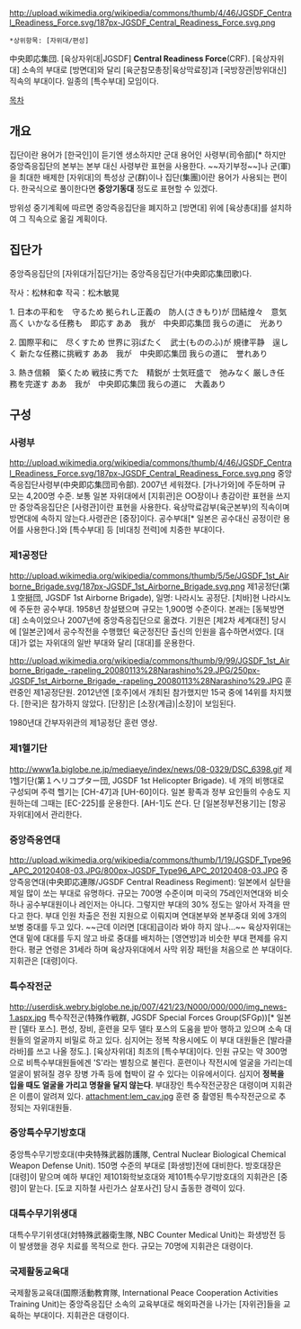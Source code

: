 http://upload.wikimedia.org/wikipedia/commons/thumb/4/46/JGSDF_Central_Readiness_Force.svg/187px-JGSDF_Central_Readiness_Force.svg.png

 *상위항목: [자위대/편성]

中央即応集団. [육상자위대|JGSDF] '''Central Readiness Force'''(CRF). [육상자위대] 소속의 부대로 [방면대]와 달리 [육군참모총장|육상막료장]과 [국방장관|방위대신] 직속의 부대이다. 일종의 [특수부대] 모임이다.

[[목차]]
== 개요 ==
집단이란 용어가 [한국인]이 듣기엔 생소하지만 군대 용어인 사령부(司令部)[* 하지만 중앙즉응집단의 본부는 본부 대신 사령부란 표현을 사용한다. ~~자기부정~~]나 군(軍)을 최대한 배제한 [자위대]의 특성상 군(群)이나 집단(集團)이란 용어가 사용되는 편이다. 한국식으로 풀이한다면 '''중앙기동대''' 정도로 표현할 수 있겠다.

방위성 중기계획에 따르면 중앙즉응집단을 폐지하고 [방면대] 위에 [육상총대]를 설치하여 그 직속으로 옮길 계획이다.
== 집단가 ==
중앙즉응집단의 [자위대가|집단가]는 중앙즉응집단가(中央即応集団歌)다.

{{{#!html
<iframe width="560" height="315" src="https://www.youtube.com/embed/EFQg4O-73BQ" frameborder="0" allowfullscreen></iframe>
}}}

작사：松林和幸
작곡：松木敏晃

1.
日本の平和を　守るため
拠られし正義の　防人(さきもり)が
団結煌々　意気高く
いかなる任務も　即応す
ああ　我が　中央即応集団
我らの道に　光あり

2.
国際平和に　尽くすため
世界に羽ばたく　武士(もののふ)が
規律平静　逞しく
新たな任務に挑戦す
ああ　我が　中央即応集団
我らの道に　誉れあり

3.
熱き信頼　築くため
戦技に秀でた　精鋭が
士気旺盛で　弛みなく
厳しき任務を完遂す
ああ　我が　中央即応集団
我らの道に　大義あり

== 구성 ==
=== 사령부 ===
http://upload.wikimedia.org/wikipedia/commons/thumb/4/46/JGSDF_Central_Readiness_Force.svg/187px-JGSDF_Central_Readiness_Force.svg.png
중앙즉응집단사령부(中央即応集団司令部). 2007년 세워졌다. [가나가와]에 주둔하며 규모는 4,200명 수준. 보통 일본 자위대에서 [지휘관]은 OO장이나 총감이란 표현을 쓰지만 중앙즉응집단은 [사령관]이란 표현을 사용한다. 육상막료감부(육군본부)의 직속이며 방면대에 속하지 않는다.사령관은 [중장]이다. 공수부대[* 일본은 공수대신 공정이란 용어를 사용한다.]와 [특수부대] 등 [비대칭 전력]에 치중한 부대이다.
=== 제1공정단 ===
http://upload.wikimedia.org/wikipedia/commons/thumb/5/5e/JGSDF_1st_Airborne_Brigade.svg/187px-JGSDF_1st_Airborne_Brigade.svg.png
제1공정단(第１空挺団, JGSDF 1st Airborne Brigade), 일명: 나라시노 공정단. [치바]현 나라시노에 주둔한 공수부대. 1958년 창설됐으며 규모는 1,900명 수준이다. 본래는 [동북방면대] 소속이었으나 2007년에 중앙즉응집단으로 옮겼다. 기원은 [제2차 세계대전] 당시에 [일본군]에서 공수작전을 수행했던 육군정진단 출신의 인원을 흡수하면서였다. [대대]가 없는 자위대의 일반 부대와 달리 [대대]를 운용한다.

http://upload.wikimedia.org/wikipedia/commons/thumb/9/99/JGSDF_1st_Airborne_Brigade_-rapeling_20080113%28Narashino%29.JPG/250px-JGSDF_1st_Airborne_Brigade_-rapeling_20080113%28Narashino%29.JPG
훈련중인 제1공정단원. 2012년엔 [호주]에서 개최된 참가했지만 15국 중에 14위를 차지했다. [한국]은 참가하지 않았다. [단장]은 [소장(계급)|소장]이 보임된다.

{{{#!html
<iframe width="420" height="315" src="//www.youtube.com/embed/DoquQqRkGXc" frameborder="0" allowfullscreen></iframe>
</embed></object>
}}}
1980년대 간부자위관의 제1공정단 훈련 영상.
=== 제1헬기단 ===
http://www1a.biglobe.ne.jp/mediaeye/index/news/08-0329/DSC_6398.gif
제1헬기단(第１ヘリコプター団, JGSDF 1st Helicopter Brigade). 네 개의 비행대로 구성되며 주력 헬기는 [CH-47]과 [UH-60]이다. 일본 황족과 정부 요인들의 수송도 지원하는데 그때는 [EC-225]를 운용한다. [AH-1]도 쓴다. 단 [일본정부전용기]는 [항공자위대]에서 관리한다.
=== 중앙즉응연대 ===
http://upload.wikimedia.org/wikipedia/commons/thumb/1/19/JGSDF_Type96_APC_20120408-03.JPG/800px-JGSDF_Type96_APC_20120408-03.JPG
중앙즉응연대(中央即応連隊/JGSDF Central Readiness Regiment): 일본에서 실탄을 제일 많이 쏘는 부대로 유명하다. 규모는 700명 수준이며 미국의 75레인저연대와 비슷하나 공수부대원이나 레인저는 아니다. 그렇지만 부대의 30% 정도는 알아서 자격을 딴다고 한다. 부대 인원 차출은 전원 지원으로 이뤄지며 연대본부와 본부중대 외에 3개의 보병 중대를 두고 있다. ~~근데 이러면 [대대]급이라 봐야 하지 않나...~~ 육상자위대는 연대 밑에 대대를 두지 않고 바로 중대를 배치하는 [영연방]과 비슷한 부대 편제를 유지한다. 평균 연령은 31세라 하며 육상자위대에서 사막 위장 패턴을 처음으로 쓴 부대이다. 지휘관은 [대령]이다.
=== 특수작전군 ===
http://userdisk.webry.biglobe.ne.jp/007/421/23/N000/000/000/img_news-1.aspx.jpg
특수작전군(特殊作戦群, JGSDF Special Forces Group(SFGp))[* 일본판 [델타 포스]. 편성, 장비, 훈련을 모두 델타 포스의 도움을 받아 행하고 있으며 소속 대원들의 얼굴까지 비밀로 하고 있다. 심지어는 정복 착용시에도 이 부대 대원들은 [발라클라바]를 쓰고 나올 정도.]. [육상자위대] 최초의 [특수부대]이다. 인원 규모는 약 300명으로 비특수부대원들에겐 'S'라는 별칭으로 불린다. 훈련이나 작전시에 얼굴을 가리는데 얼굴이 밝혀질 경우 장병 가족 등에 협박이 갈 수 있다는 이유에서이다. 심지어 '''정복을 입을 때도 얼굴을 가리고 명찰을 달지 않는다'''. 부대장인 특수작전군장은 대령이며 지휘관은 이름이 알려져 있다.
attachment:lem_cav.jpg
훈련 중 촬영된 특수작전군으로 추정되는 자위대원들.
=== 중앙특수무기방호대 ===
중앙특수무기방호대(中央特殊武器防護隊, Central Nuclear Biological Chemical Weapon Defense Unit). 150명 수준의 부대로 [화생방]전에 대비한다. 방호대장은 [대령]이 맡으며 예하 부대인 제101화학보호대와 제101특수무기방호대의 지휘관은 [중령]이 맡는다. [도쿄 지하철 사린가스 살포사건] 당시 출동한 경력이 있다.
=== 대특수무기위생대 ===
대특수무기위생대(対特殊武器衛生隊, NBC Counter Medical Unit)는 화생방전 등이 발생했을 경우 치료를 목적으로 한다. 규모는 70명에 지휘관은 대령이다.
=== 국제활동교육대 ===
국제활동교육대(国際活動教育隊,  International Peace Cooperation Activities Training Unit)는 중앙즉응집단 소속의 교육부대로 해외파견을 나가는 [자위관]들을 교육하는 부대이다. 지휘관은 대령이다.
